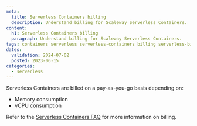 ```yaml
---
meta:
  title: Serverless Containers billing
  description: Understand billing for Scaleway Serverless Containers.
content:
  h1: Serverless Containers billing
  paragraph: Understand billing for Scaleway Serverless Containers.
tags: containers serverless serverless-containers billing serverless-billing serverless-containers-billing
dates:
  validation: 2024-07-02
  posted: 2023-06-15
categories:
  - serverless
---
```


Serverless Containers are billed on a pay-as-you-go basis depending on: 

* Memory consumption
* vCPU consumption

Refer to the [Serverless Containers FAQ](/faq/serverless-containers/#how-am-i-billed-for-serverless-containers) for more information on billing.